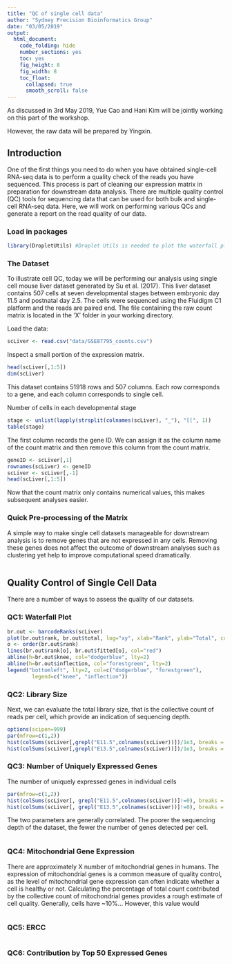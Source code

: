```yaml
---
title: "QC of single cell data"
author: "Sydney Precision Bioinformatics Group"
date: "03/05/2019"
output:
  html_document:
    code_folding: hide
    number_sections: yes
    toc: yes
    fig_height: 8
    fig_width: 8
    toc_float:
      collapsed: true
      smooth_scroll: false
---
```



As discussed in 3rd May 2019, Yue Cao and Hani Kim will be jointly working on this part of the workshop. 

However, the raw data will be prepared by Yingxin. 


## Introduction
One of the first things you need to do when you have obtained single-cell RNA-seq data is to perform a quality check of the reads you have sequenced. This process is part of cleaning our expression matrix in preparation for downstream data analysis. There are multiple quality control (QC) tools for sequencing data that can be used for both bulk and single-cell RNA-seq data. Here, we will work on performing various QCs and generate a report on the read quality of our data. 

### Load in packages 
```r
library(DropletUtils) #Droplet Utils is needed to plot the waterfall plot
```

### The Dataset
To illustrate cell QC, today we will be performing our analysis using single cell mouse liver dataset generated by Su et al. (2017). This liver dataset contains 507 cells at seven developmental stages between embryonic day 11.5 and postnatal day 2.5.  The cells were sequenced using the Fluidigm C1 platform and the reads are paired end. The file containing the raw count matrix is located in the ‘X’ folder in your working directory. 

Load the data:
```r
scLiver <- read.csv("data/GSE87795_counts.csv")
```

Inspect a small portion of the expression matrix.
```r
head(scLiver[,1:5])
dim(scLiver)
```
This dataset contains 51918 rows and 507 columns. Each row corresponds to a gene, and each column corresponds to single cell.

Number of cells in each developmental stage
```r
stage <- unlist(lapply(strsplit(colnames(scLiver), "_"), "[[", 1))
table(stage)
```

The first column records the gene ID. We can assign it as the column name of the count matrix and then remove this column from the count matrix.
```r
geneID <- scLiver[,1]
rownames(scLiver) <- geneID
scLiver <- scLiver[,-1]
head(scLiver[,1:5])
```
Now that the count matrix only contains numerical values, this makes subsequent analyses easier. 

### Quick Pre-processing of the Matrix
A simple way to make single cell datasets manageable for downstream analysis is to remove genes that are not expressed in any cells. Removing these genes does not affect the outcome of downstream analyses such as clustering yet help to improve computational speed dramatically. 
```r

```



## Quality Control of Single Cell Data
There are a number of ways to assess the quality of our datasets. 

### QC1: Waterfall Plot
```r
br.out <- barcodeRanks(scLiver)
plot(br.out$rank, br.out$total, log="xy", xlab="Rank", ylab="Total", col="royalblue")
o <- order(br.out$rank)
lines(br.out$rank[o], br.out$fitted[o], col="red")
abline(h=br.out$knee, col="dodgerblue", lty=2)
abline(h=br.out$inflection, col="forestgreen", lty=2)
legend("bottomleft", lty=2, col=c("dodgerblue", "forestgreen"),
        legend=c("knee", "inflection"))
```

### QC2: Library Size
Next, we can evaluate the total library size, that is the collective count of reads per cell, which provide an indication of sequencing depth.
```r
options(scipen=999)
par(mfrow=c(1,2))
hist(colSums(scLiver[,grepl("E11.5",colnames(scLiver))])/1e3, breaks = 20, main = "E11.5", ylab = "number of cells", xlab = "library size (thousands)", col="gray")
hist(colSums(scLiver[,grepl("E13.5",colnames(scLiver))])/1e3, breaks = 20, main = "E13.5", ylab = "number of cells", xlab = "library size (thousands)", col="gray")
```

### QC3: Number of Uniquely Expressed Genes
The number of uniquely expressed genes in individual cells
```r
par(mfrow=c(1,2))
hist(colSums(scLiver[, grepl("E11.5",colnames(scLiver))]!=0), breaks = 20, main = "E11.5", ylab = "number of cells", xlab = "number of expressed genes", col="gray")
hist(colSums(scLiver[, grepl("E13.5",colnames(scLiver))]!=0), breaks = 20, main = "E13.5", ylab = "number of cells", xlab = "number of expressed genes", col="gray")
```

The two parameters are generally correlated. The poorer the sequencing depth of the dataset, the fewer the number of genes detected per cell.
```r

```

### QC4: Mitochondrial Gene Expression
There are approximately X number of mitochondrial genes in humans. The expression of mitochondrial genes is a common measure of quality control, as the level of mitochondrial gene expression can often indicate whether a cell is healthy or not. Calculating the percentage of total count contributed by the collective count of mitochondrial genes provides a rough estimate of cell quality. Generally, cells have ~10%... However, this value would  
```r

```

### QC5: ERCC
```r

```

### QC6: Contribution by Top 50 Expressed Genes
```r

```

